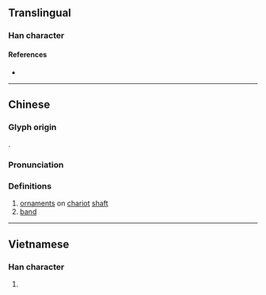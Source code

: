 {{character info/new}}
==Translingual==

===Han character===
{{Han char|rn=75|rad=木|as=09|sn=13|four=18904|canj=NKD|ids=⿱敄木}}

====References====
* {{Han ref|kx=0539.200|dkj=15138|dj=0927.050|hdz=21258.080|uh=6958|ud=26968|bh=DDE6|bd=56806}}

----

==Chinese==
{{zh-forms}}

===Glyph origin===
{{Han etym}}
{{Han compound|敄|木|c1=p|c2=s|t2=wood|ls=psc}}.

===Pronunciation===
{{zh-pron
|m=mù
|c=muk6,mou6
|mc=y
|oc=y
|ma=
|cat=n
}}

===Definitions===
{{zh-hanzi}}

# [[ornament]]s on [[chariot]] [[shaft]]
# [[band]]

----

==Vietnamese==

===Han character===
{{vi-readings|rs=木09|hanviet=mộc}}

# {{defn|vi|sort=木09}}

{{cln|vi|Han tu}}